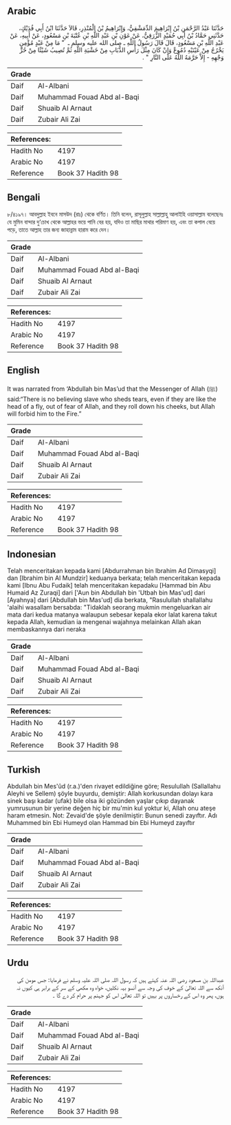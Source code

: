 ## Arabic


<div dir="rtl" lang="ar" style={{fontSize:'larger',backgroundColor:'#f8f9fa',padding:20}}>
حَدَّثَنَا عَبْدُ الرَّحْمَنِ بْنُ إِبْرَاهِيمَ الدِّمَشْقِيُّ، وَإِبْرَاهِيمُ بْنُ الْمُنْذِرِ، قَالاَ حَدَّثَنَا ابْنُ أَبِي فُدَيْكٍ، حَدَّثَنِي حَمَّادُ بْنُ أَبِي حُمَيْدٍ الزُّرَقِيُّ، عَنْ عَوْنِ بْنِ عَبْدِ اللَّهِ بْنِ عُتْبَةَ بْنِ مَسْعُودٍ، عَنْ أَبِيهِ، عَنْ عَبْدِ اللَّهِ بْنِ مَسْعُودٍ، قَالَ قَالَ رَسُولُ اللَّهِ ـ صلى الله عليه وسلم ـ ‏ "‏ مَا مِنْ عَبْدٍ مُؤْمِنٍ يَخْرُجُ مِنْ عَيْنَيْهِ دُمُوعٌ وَإِنْ كَانَ مِثْلَ رَأْسِ الذُّبَابِ مِنْ خَشْيَةِ اللَّهِ ثُمَّ تُصِيبُ شَيْئًا مِنْ حُرِّ وَجْهِهِ - إِلاَّ حَرَّمَهُ اللَّهُ عَلَى النَّارِ ‏"‏ ‏.‏
</div>
<div style={{backgroundColor:'#f8f9fa',padding:20, marginBottom: 10}}><table> <thead> <tr> <th>Grade</th> <th></th> </tr> </thead> <tbody> <tr><td>Daif</td><td>Al-Albani</td></tr><tr><td>Daif</td><td>Muhammad Fouad Abd al-Baqi</td></tr><tr><td>Daif</td><td>Shuaib Al Arnaut</td></tr><tr><td>Daif</td><td>Zubair Ali Zai</td></tr></tbody></table><table> <thead> <tr> <th>References:</th> <th></th> </tr> </thead> <tbody><tr><td>Hadith No</td><td>4197</td></tr><tr><td>Arabic No</td><td>4197</td></tr><tr><td>Reference</td><td>Book 37 Hadith 98</td></tr></tbody></table></div>

## Bengali


<div dir="ltr" lang="bn" style={{fontSize:'larger',backgroundColor:'#f8f9fa',padding:20}}>
৮/৪১৯৭। আবদুল্লাহ ইবনে মাসউদ (রাঃ) থেকে বর্ণিত। তিনি বলেন, রাসূলুল্লাহ সাল্লাল্লাহু আলাইহি ওয়াসাল্লাম বলেছেনঃ যে মুমিন বান্দার দু‘চোখ থেকে আল্লাহর ভয়ে পানি বের হয়, যদিও তা মাছির মাথার পরিমাণ হয়, এবং তা কপাল বেয়ে পড়ে, তাতে আল্লাহ তার জন্য জাহান্নাম হারাম করে দেন।
</div>
<div style={{backgroundColor:'#f8f9fa',padding:20, marginBottom: 10}}><table> <thead> <tr> <th>Grade</th> <th></th> </tr> </thead> <tbody> <tr><td>Daif</td><td>Al-Albani</td></tr><tr><td>Daif</td><td>Muhammad Fouad Abd al-Baqi</td></tr><tr><td>Daif</td><td>Shuaib Al Arnaut</td></tr><tr><td>Daif</td><td>Zubair Ali Zai</td></tr></tbody></table><table> <thead> <tr> <th>References:</th> <th></th> </tr> </thead> <tbody><tr><td>Hadith No</td><td>4197</td></tr><tr><td>Arabic No</td><td>4197</td></tr><tr><td>Reference</td><td>Book 37 Hadith 98</td></tr></tbody></table></div>

## English


<div dir="ltr" lang="en" style={{fontSize:'larger',backgroundColor:'#f8f9fa',padding:20}}>
It was narrated from ‘Abdullah bin Mas’ud that the Messenger of Allah (ﷺ) said:“There is no believing slave who sheds tears, even if they are like the head of a fly, out of fear of Allah, and they roll down his cheeks, but Allah will forbid him to the Fire.”
</div>
<div style={{backgroundColor:'#f8f9fa',padding:20, marginBottom: 10}}><table> <thead> <tr> <th>Grade</th> <th></th> </tr> </thead> <tbody> <tr><td>Daif</td><td>Al-Albani</td></tr><tr><td>Daif</td><td>Muhammad Fouad Abd al-Baqi</td></tr><tr><td>Daif</td><td>Shuaib Al Arnaut</td></tr><tr><td>Daif</td><td>Zubair Ali Zai</td></tr></tbody></table><table> <thead> <tr> <th>References:</th> <th></th> </tr> </thead> <tbody><tr><td>Hadith No</td><td>4197</td></tr><tr><td>Arabic No</td><td>4197</td></tr><tr><td>Reference</td><td>Book 37 Hadith 98</td></tr></tbody></table></div>

## Indonesian


<div dir="ltr" lang="id" style={{fontSize:'larger',backgroundColor:'#f8f9fa',padding:20}}>
Telah menceritakan kepada kami [Abdurrahman bin Ibrahim Ad Dimasyqi] dan [Ibrahim bin Al Mundzir] keduanya berkata; telah menceritakan kepada kami [Ibnu Abu Fudaik] telah menceritakan kepadaku [Hammad bin Abu Humaid Az Zuraqi] dari ['Aun bin Abdullah bin 'Utbah bin Mas'ud] dari [Ayahnya] dari [Abdullah bin Mas'ud] dia berkata, "Rasulullah shallallahu 'alaihi wasallam bersabda: "Tidaklah seorang mukmin mengeluarkan air mata dari kedua matanya walaupun sebesar kepala ekor lalat karena takut kepada Allah, kemudian ia mengenai wajahnya melainkan Allah akan membaskannya dari neraka
</div>
<div style={{backgroundColor:'#f8f9fa',padding:20, marginBottom: 10}}><table> <thead> <tr> <th>Grade</th> <th></th> </tr> </thead> <tbody> <tr><td>Daif</td><td>Al-Albani</td></tr><tr><td>Daif</td><td>Muhammad Fouad Abd al-Baqi</td></tr><tr><td>Daif</td><td>Shuaib Al Arnaut</td></tr><tr><td>Daif</td><td>Zubair Ali Zai</td></tr></tbody></table><table> <thead> <tr> <th>References:</th> <th></th> </tr> </thead> <tbody><tr><td>Hadith No</td><td>4197</td></tr><tr><td>Arabic No</td><td>4197</td></tr><tr><td>Reference</td><td>Book 37 Hadith 98</td></tr></tbody></table></div>

## Turkish


<div dir="ltr" lang="tr" style={{fontSize:'larger',backgroundColor:'#f8f9fa',padding:20}}>
Abdullah bin Mes'ûd (r.a.)'den rivayet edildiğine göre; Resulullah (Sallallahu Aleyhi ve Sellem) şöyle buyurdu, demiştir: Allah korkusundan dolayı kara sinek başı kadar (ufak) bile olsa iki gözünden yaşlar çıkıp dayanak yumrusunun bir yerine değen hiç bir mu'min kul yoktur ki, Allah onu ateşe haram etmesin. Not: Zevaid'de şöyle denilmiştir: Bunun senedi zayıftır. Adı Muhammed bin Ebi Humeyd olan Hammad bin Ebi Humeyd zayıftır
</div>
<div style={{backgroundColor:'#f8f9fa',padding:20, marginBottom: 10}}><table> <thead> <tr> <th>Grade</th> <th></th> </tr> </thead> <tbody> <tr><td>Daif</td><td>Al-Albani</td></tr><tr><td>Daif</td><td>Muhammad Fouad Abd al-Baqi</td></tr><tr><td>Daif</td><td>Shuaib Al Arnaut</td></tr><tr><td>Daif</td><td>Zubair Ali Zai</td></tr></tbody></table><table> <thead> <tr> <th>References:</th> <th></th> </tr> </thead> <tbody><tr><td>Hadith No</td><td>4197</td></tr><tr><td>Arabic No</td><td>4197</td></tr><tr><td>Reference</td><td>Book 37 Hadith 98</td></tr></tbody></table></div>

## Urdu


<div dir="rtl" lang="ur" style={{fontSize:'larger',backgroundColor:'#f8f9fa',padding:20}}>
عبداللہ بن مسعود رضی اللہ عنہ کہتے ہیں کہ رسول اللہ صلی اللہ علیہ وسلم نے فرمایا: جس مومن کی آنکھ سے اللہ تعالیٰ کے خوف کی وجہ سے آنسو بہہ نکلیں، خواہ وہ مکھی کے سر کے برابر ہی کیوں نہ ہوں، پھر وہ اس کے رخساروں پر بہیں تو اللہ تعالیٰ اس کو جہنم پر حرام کر دے گا ۔
</div>
<div style={{backgroundColor:'#f8f9fa',padding:20, marginBottom: 10}}><table> <thead> <tr> <th>Grade</th> <th></th> </tr> </thead> <tbody> <tr><td>Daif</td><td>Al-Albani</td></tr><tr><td>Daif</td><td>Muhammad Fouad Abd al-Baqi</td></tr><tr><td>Daif</td><td>Shuaib Al Arnaut</td></tr><tr><td>Daif</td><td>Zubair Ali Zai</td></tr></tbody></table><table> <thead> <tr> <th>References:</th> <th></th> </tr> </thead> <tbody><tr><td>Hadith No</td><td>4197</td></tr><tr><td>Arabic No</td><td>4197</td></tr><tr><td>Reference</td><td>Book 37 Hadith 98</td></tr></tbody></table></div>